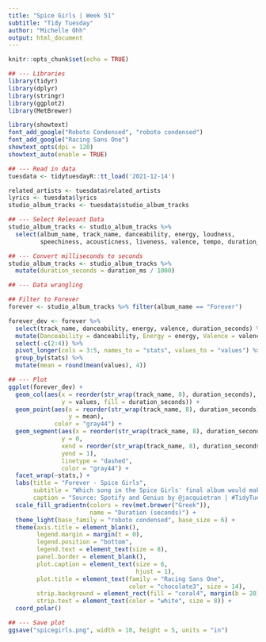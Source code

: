 ```yaml
---
title: "Spice Girls | Week 51"
subtitle: "Tidy Tuesday"
author: "Michelle Ohh"
output: html_document
---
```


```r
knitr::opts_chunk$set(echo = TRUE)
```

```r
## --- Libraries
library(tidyr)
library(dplyr)
library(stringr)
library(ggplot2)
library(MetBrewer)

library(showtext)
font_add_google("Roboto Condensed", "roboto condensed")
font_add_google("Racing Sans One")
showtext_opts(dpi = 120)
showtext_auto(enable = TRUE)
```

```r
## --- Read in data
tuesdata <- tidytuesdayR::tt_load('2021-12-14')

related_artists <- tuesdata$related_artists
lyrics <- tuesdata$lyrics
studio_album_tracks <- tuesdata$studio_album_tracks
```

```r
## --- Select Relevant Data
studio_album_tracks <- studio_album_tracks %>% 
  select(album_name, track_name, danceability, energy, loudness,
         speechiness, acousticness, liveness, valence, tempo, duration_ms)

## --- Convert milliseconds to seconds
studio_album_tracks <- studio_album_tracks %>% 
  mutate(duration_seconds = duration_ms / 1000)
```

```r
## --- Data wrangling

## Filter to Forever
forever <- studio_album_tracks %>% filter(album_name == "Forever")

forever_dev <- forever %>% 
  select(track_name, danceability, energy, valence, duration_seconds) %>% 
  mutate(Danceability = danceability, Energy = energy, Valence = valence) %>% 
  select(-c(2:4)) %>% 
  pivot_longer(cols = 3:5, names_to = "stats", values_to = "values") %>% 
  group_by(stats) %>% 
  mutate(mean = round(mean(values), 4))
```

```r
## --- Plot
ggplot(forever_dev) +
  geom_col(aes(x = reorder(str_wrap(track_name, 8), duration_seconds),
               y = values, fill = duration_seconds)) +
  geom_point(aes(x = reorder(str_wrap(track_name, 8), duration_seconds),
                 y = mean),
             color = "gray44") +
  geom_segment(aes(x = reorder(str_wrap(track_name, 8), duration_seconds),
               y = 0,
               xend = reorder(str_wrap(track_name, 8), duration_seconds),
               yend = 1),
               linetype = "dashed",
               color = "gray44") +
  facet_wrap(~stats,) +
  labs(title = "Forever - Spice Girls",
       subtitle = "Which song in the Spice Girls' final album would make the best party track?",
       caption = "Source: Spotify and Genius by @jacquietran | #TidyTuesday Week 51") + 
  scale_fill_gradientn(colors = rev(met.brewer("Greek")),
                       name = "Duration (seconds)") +
  theme_light(base_family = "roboto condensed", base_size = 6) +
  theme(axis.title = element_blank(),
        legend.margin = margin(t = 0),
        legend.position = "bottom",
        legend.text = element_text(size = 8),
        panel.border = element_blank(),
        plot.caption = element_text(size = 6,
                                    hjust = 1),
        plot.title = element_text(family = "Racing Sans One",
                                  color = "chocolate3", size = 14),
        strip.background = element_rect(fill = "coral4", margin(b = 20)),
        strip.text = element_text(color = "white", size = 8)) +
  coord_polar()

## --- Save plot
ggsave("spicegirls.png", width = 10, height = 5, units = "in")
```